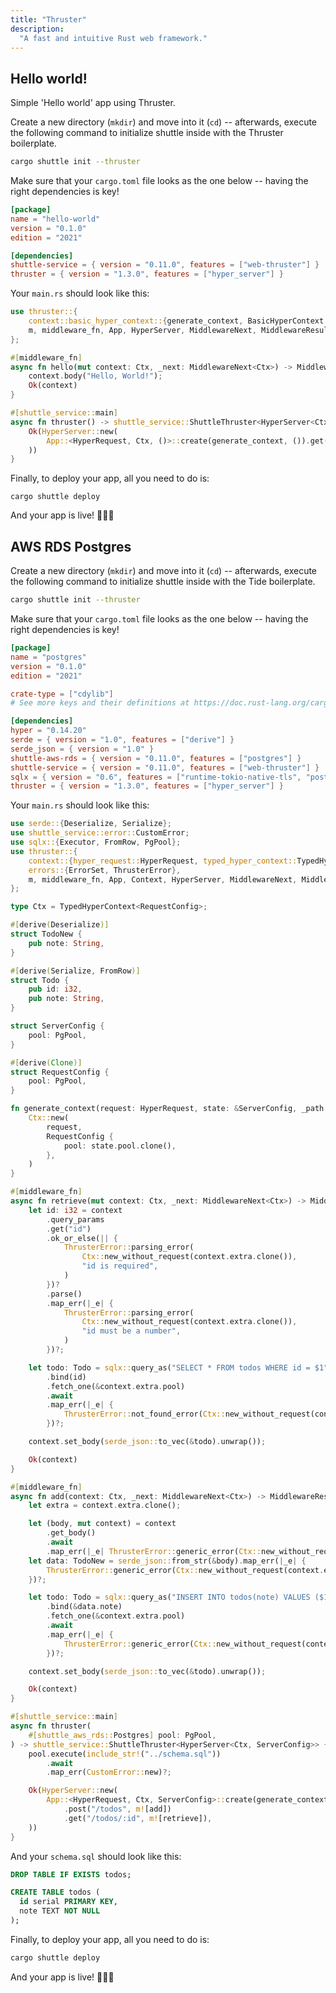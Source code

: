 ```yaml
---
title: "Thruster"
description:
  "A fast and intuitive Rust web framework."
---
```


## Hello world!

Simple 'Hello world' app using Thruster.

Create a new directory (`mkdir`) and move into it (`cd`) -- afterwards, execute
the following command to initialize shuttle inside with the Thruster boilerplate.

```bash
cargo shuttle init --thruster
```

Make sure that your `cargo.toml` file looks as the one below -- having the right
dependencies is key!

```toml Cargo.toml
[package]
name = "hello-world"
version = "0.1.0"
edition = "2021"

[dependencies]
shuttle-service = { version = "0.11.0", features = ["web-thruster"] }
thruster = { version = "1.3.0", features = ["hyper_server"] }
```

Your `main.rs` should look like this:

```rust main.rs
use thruster::{
    context::basic_hyper_context::{generate_context, BasicHyperContext as Ctx, HyperRequest},
    m, middleware_fn, App, HyperServer, MiddlewareNext, MiddlewareResult, ThrusterServer,
};

#[middleware_fn]
async fn hello(mut context: Ctx, _next: MiddlewareNext<Ctx>) -> MiddlewareResult<Ctx> {
    context.body("Hello, World!");
    Ok(context)
}

#[shuttle_service::main]
async fn thruster() -> shuttle_service::ShuttleThruster<HyperServer<Ctx, ()>> {
    Ok(HyperServer::new(
        App::<HyperRequest, Ctx, ()>::create(generate_context, ()).get("/hello", m![hello]),
    ))
}
```

Finally, to deploy your app, all you need to do is:

```
cargo shuttle deploy
```

And your app is live! 🎉🎉🎉

## AWS RDS Postgres

Create a new directory (`mkdir`) and move into it (`cd`) -- afterwards, execute
the following command to initialize shuttle inside with the Tide boilerplate.

```bash
cargo shuttle init --thruster
```

Make sure that your `cargo.toml` file looks as the one below -- having the right
dependencies is key!

```toml Cargo.toml
[package]
name = "postgres"
version = "0.1.0"
edition = "2021"

crate-type = ["cdylib"]
# See more keys and their definitions at https://doc.rust-lang.org/cargo/reference/manifest.html

[dependencies]
hyper = "0.14.20"
serde = { version = "1.0", features = ["derive"] }
serde_json = { version = "1.0" }
shuttle-aws-rds = { version = "0.11.0", features = ["postgres"] }
shuttle-service = { version = "0.11.0", features = ["web-thruster"] }
sqlx = { version = "0.6", features = ["runtime-tokio-native-tls", "postgres"] }
thruster = { version = "1.3.0", features = ["hyper_server"] }
```

Your `main.rs` should look like this:

```rust main.rs
use serde::{Deserialize, Serialize};
use shuttle_service::error::CustomError;
use sqlx::{Executor, FromRow, PgPool};
use thruster::{
    context::{hyper_request::HyperRequest, typed_hyper_context::TypedHyperContext},
    errors::{ErrorSet, ThrusterError},
    m, middleware_fn, App, Context, HyperServer, MiddlewareNext, MiddlewareResult, ThrusterServer,
};

type Ctx = TypedHyperContext<RequestConfig>;

#[derive(Deserialize)]
struct TodoNew {
    pub note: String,
}

#[derive(Serialize, FromRow)]
struct Todo {
    pub id: i32,
    pub note: String,
}

struct ServerConfig {
    pool: PgPool,
}

#[derive(Clone)]
struct RequestConfig {
    pool: PgPool,
}

fn generate_context(request: HyperRequest, state: &ServerConfig, _path: &str) -> Ctx {
    Ctx::new(
        request,
        RequestConfig {
            pool: state.pool.clone(),
        },
    )
}

#[middleware_fn]
async fn retrieve(mut context: Ctx, _next: MiddlewareNext<Ctx>) -> MiddlewareResult<Ctx> {
    let id: i32 = context
        .query_params
        .get("id")
        .ok_or_else(|| {
            ThrusterError::parsing_error(
                Ctx::new_without_request(context.extra.clone()),
                "id is required",
            )
        })?
        .parse()
        .map_err(|_e| {
            ThrusterError::parsing_error(
                Ctx::new_without_request(context.extra.clone()),
                "id must be a number",
            )
        })?;

    let todo: Todo = sqlx::query_as("SELECT * FROM todos WHERE id = $1")
        .bind(id)
        .fetch_one(&context.extra.pool)
        .await
        .map_err(|_e| {
            ThrusterError::not_found_error(Ctx::new_without_request(context.extra.clone()))
        })?;

    context.set_body(serde_json::to_vec(&todo).unwrap());

    Ok(context)
}

#[middleware_fn]
async fn add(context: Ctx, _next: MiddlewareNext<Ctx>) -> MiddlewareResult<Ctx> {
    let extra = context.extra.clone();

    let (body, mut context) = context
        .get_body()
        .await
        .map_err(|_e| ThrusterError::generic_error(Ctx::new_without_request(extra)))?;
    let data: TodoNew = serde_json::from_str(&body).map_err(|_e| {
        ThrusterError::generic_error(Ctx::new_without_request(context.extra.clone()))
    })?;

    let todo: Todo = sqlx::query_as("INSERT INTO todos(note) VALUES ($1) RETURNING id, note")
        .bind(&data.note)
        .fetch_one(&context.extra.pool)
        .await
        .map_err(|_e| {
            ThrusterError::generic_error(Ctx::new_without_request(context.extra.clone()))
        })?;

    context.set_body(serde_json::to_vec(&todo).unwrap());

    Ok(context)
}

#[shuttle_service::main]
async fn thruster(
    #[shuttle_aws_rds::Postgres] pool: PgPool,
) -> shuttle_service::ShuttleThruster<HyperServer<Ctx, ServerConfig>> {
    pool.execute(include_str!("../schema.sql"))
        .await
        .map_err(CustomError::new)?;

    Ok(HyperServer::new(
        App::<HyperRequest, Ctx, ServerConfig>::create(generate_context, ServerConfig { pool })
            .post("/todos", m![add])
            .get("/todos/:id", m![retrieve]),
    ))
}
```

And your `schema.sql` should look like this:

```sql schema.sql
DROP TABLE IF EXISTS todos;

CREATE TABLE todos (
  id serial PRIMARY KEY,
  note TEXT NOT NULL
);
```

Finally, to deploy your app, all you need to do is:

```bash
cargo shuttle deploy
```

And your app is live! 🎉🎉🎉
